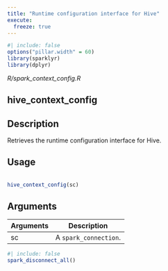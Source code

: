 ```yaml
---
title: "Runtime configuration interface for Hive"
execute:
  freeze: true
---
```


```r
#| include: false
options("pillar.width" = 60)
library(sparklyr) 
library(dplyr)
```

*R/spark_context_config.R*

## hive_context_config

## Description
 Retrieves the runtime configuration interface for Hive. 


## Usage
```r
 
hive_context_config(sc) 
```

## Arguments
|Arguments|Description|
|---|---|
| sc | A `spark_connection`. |








```r
#| include: false
spark_disconnect_all()
```
